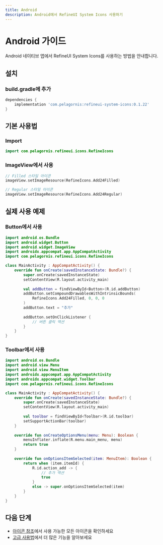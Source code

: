 ```yaml
---
title: Android
description: Android에서 RefineUI System Icons 사용하기
---
```


# Android 가이드

Android 네이티브 앱에서 RefineUI System Icons를 사용하는 방법을 안내합니다.

## 설치

### build.gradle에 추가

```gradle
dependencies {
    implementation 'com.pelagornis:refineui-system-icons:0.1.22'
}
```

## 기본 사용법

### Import

```kotlin
import com.pelagornis.refineui.icons.RefineIcons
```

### ImageView에서 사용

```kotlin
// Filled 스타일 아이콘
imageView.setImageResource(RefineIcons.Add24Filled)

// Regular 스타일 아이콘
imageView.setImageResource(RefineIcons.Add24Regular)
```

## 실제 사용 예제

### Button에서 사용

```kotlin
import android.os.Bundle
import android.widget.Button
import android.widget.ImageView
import androidx.appcompat.app.AppCompatActivity
import com.pelagornis.refineui.icons.RefineIcons

class MainActivity : AppCompatActivity() {
    override fun onCreate(savedInstanceState: Bundle?) {
        super.onCreate(savedInstanceState)
        setContentView(R.layout.activity_main)
        
        val addButton = findViewById<Button>(R.id.addButton)
        addButton.setCompoundDrawablesWithIntrinsicBounds(
            RefineIcons.Add24Filled, 0, 0, 0
        )
        addButton.text = "추가"
        
        addButton.setOnClickListener {
            // 버튼 클릭 액션
        }
    }
}
```

### Toolbar에서 사용

```kotlin
import android.os.Bundle
import android.view.Menu
import android.view.MenuItem
import androidx.appcompat.app.AppCompatActivity
import androidx.appcompat.widget.Toolbar
import com.pelagornis.refineui.icons.RefineIcons

class MainActivity : AppCompatActivity() {
    override fun onCreate(savedInstanceState: Bundle?) {
        super.onCreate(savedInstanceState)
        setContentView(R.layout.activity_main)
        
        val toolbar = findViewById<Toolbar>(R.id.toolbar)
        setSupportActionBar(toolbar)
    }
    
    override fun onCreateOptionsMenu(menu: Menu): Boolean {
        menuInflater.inflate(R.menu.main_menu, menu)
        return true
    }
    
    override fun onOptionsItemSelected(item: MenuItem): Boolean {
        return when (item.itemId) {
            R.id.action_add -> {
                // 추가 액션
                true
            }
            else -> super.onOptionsItemSelected(item)
        }
    }
}
```

## 다음 단계

- [아이콘 참조](/icons/)에서 사용 가능한 모든 아이콘을 확인하세요
- [고급 사용법](/advanced/)에서 더 많은 기능을 알아보세요
